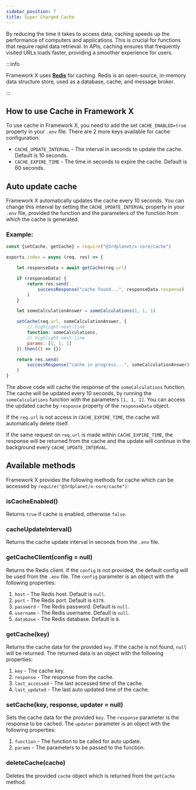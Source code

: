 ```yaml
---
sidebar_position: 7
title: Super Charged Cache
---
```



By reducing the time it takes to access data, caching speeds up the performance of computers and applications. This is crucial for functions that require rapid data retrieval. In APIs, caching ensures that frequently visited URLs loads faster, providing a smoother experience for users.

:::info

Framework X uses **[Redis](https://www.npmjs.com/package/redis)** for caching. Redis is an open-source, in-memory data structure store, used as a database, cache, and message broker.

:::


## How to use Cache in Framework X

To use cache in Framework X, you need to add the set `CACHE_ENABLED=true` property in your `.env` file.
There are 2 more keys available for cache configuration:

- `CACHE_UPDATE_INTERVAL` - The interval in seconds to update the cache. Default is 10 seconds.
- `CACHE_EXPIRE_TIME` - The time in seconds to expire the cache. Default is 60 seconds.

## Auto update cache

Framework X automatically updates the cache every 10 seconds. You can change this interval by setting the `CACHE_UPDATE_INTERVAL` property in your `.env` file, provided the function and the parameters of the function from which the cache is generated.

### Example:

```js
const {setCache, getCache} = require("@3rdplanet/x-core/cache")

exports.index = async (req, res) => {

    let responseData = await getCache(req.url)

    if (responseData) {
        return res.send(
            successResponse("cache found...", responseData.response)
        )
    }

    let someCalculationAnswer = someCalculations(1, 1, 1)

    setCache(req.url, someCalculationAnswer, {
        // highlight-next-line
        function: someCalculations,
        // highlight-next-line
        params: [1, 1, 1]
    }).then(() => {})

    return res.send(
        successResponse("cache in progress...", someCalculationAnswer)
    )
}

```
The above code will cache the response of the `someCalculations` function. The cache will be updated every 10 seconds, by running the `someCalculations` function with the parameters `[1, 1, 1]`. You can access the updated cache by `response` property of the `responseData` object.

If the `req.url` is not access in `CACHE_EXPIRE_TIME`, the cache will automatically delete itself.

If the same request on `req.url` is made within `CACHE_EXPIRE_TIME`, the response will be returned from the cache and the update will continue in the background every `CACHE_UPDATE_INTERVAL`.

## Available methods

Framework X provides the following methods for cache which can be accessed by `require("@3rdplanet/x-core/cache")`:

### isCacheEnabled()

Returns `true` if cache is enabled, otherwise `false`.

### cacheUpdateInterval()

Returns the cache update interval in seconds from the `.env` file.

### getCacheClient(config = null)

Returns the Redis client. If the `config` is not provided, the default config will be used from the `.env` file. The `config` parameter is an object with the following properties:
1. `host` - The Redis host. Default is `null`.
2. `port` - The Redis port. Default is `6379`.
3. `password` - The Redis password. Default is `null`.
4. `username` - The Redis username. Default is `null`.
5. `database` - The Redis database. Default is `0`.


### getCache(key)

Returns the cache data for the provided `key`. If the cache is not found, `null` will be returned. The returned data is an object with the following properties:

1. `key` - The cache key.
2. `response` - The response from the cache.
3. `last_accessed` - The last accessed time of the cache.
4. `last_updated` - The last auto updated time of the cache.


### setCache(key, response, updater = null)

Sets the cache data for the provided `key`. The `response` parameter is the response to be cached. The `updater` parameter is an object with the following properties:

1. `function` - The function to be called for auto update.
2. `params` - The parameters to be passed to the function.

### deleteCache(cache)

Deletes the provided `cache` object which is returned from the `getCache` method.




<Support/>